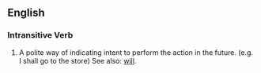 ==English==

===Intransitive Verb===
#A polite way of indicating intent to perform the action in the future. (e.g. I shall go to the store) See also: [[will]].